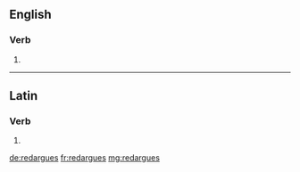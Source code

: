 ==English==

===Verb===
{{head|en|verb form}}

# {{en-third-person singular of|redargue}}

----

==Latin==

===Verb===
{{la-verb-form|redarguēs}}

# {{inflection of|redarguō||2|s|futr|actv|indc|lang=la}}

[[de:redargues]]
[[fr:redargues]]
[[mg:redargues]]
